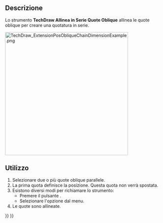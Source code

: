 <languages/>

{{Docnav/it
|[[TechDraw_ExtensionPosVertChainDimension/it|Allinea in Serie Quote Verticali]]
|[[TechDraw_ExtensionCascadeHorizDimension/it|Allinea in Parallelo Quote Orizzontali]]
|[[TechDraw_Workbench/it|TechDraw]]
|IconL=TechDraw_ExtensionPosVertChainDimension.svg
|IconR=TechDraw_ExtensionCascadeHorizDimension.svg
|IconC=Workbench_TechDraw.svg
}}

{{GuiCommand/it
|Name=TechDraw ExtensionPosObliqueChainDimension
|Name/it=TechDraw Allinea in Serie Quote Oblique
|MenuLocation=TechDraw → Estensioni: Attributi/Modifiche → Allinea in Serie Quote Oblique
|Workbenches=[[TechDraw_Workbench/it|TechDraw]]
|Shortcut=
|Version=0.20
|SeeAlso=[[TechDraw_ExtensionPosHorizChainDimension/it|TechDraw Allinea in Serie Quote Orizzontali]], [[TechDraw_ExtensionPosVertChainDimension/it|TechDraw Allinea in Serie Quote Verticali]]
}}

<span id="Description"></span>
==Descrizione==

Lo strumento '''TechDraw Allinea in Serie Quote Oblique''' allinea le quote oblique per creare una quotatura in serie.

[[Image:TechDraw_ExtensionPosObliqueChainDimensionExample.png|400px]]
{{Caption|A destra la quotatura allineata}}

<span id="Usage"></span>
==Utilizzo==

# Selezionare due o più quote oblique parallele.
# La prima quota definisce la posizione. Questa quota non verrà spostata.
# Esistono diversi modi per richiamare lo strumento:
#* Premere il pulsante {{Button|[[Image:TechDraw_ExtensionPosObliqueChainDimension.svg|16px]] [[TechDraw_ExtensionPosObliqueChainDimension/it|Allinea in Serie Quote Oblique]]}}.
#* Selezionare l'opzione {{MenuCommand|TechDraw → Estensioni: Attributi/Modifiche → [[Image:TechDraw_ExtensionPosHorizChainDimension.svg|16px]] Allinea in Serie Quote Oblique}} dal menu.
# Le quote sono allineate.


{{Docnav/it
|[[TechDraw_ExtensionPosVertChainDimension/it|Allinea in Serie Quote Verticali]]
|[[TechDraw_ExtensionCascadeHorizDimension/it|Allinea in Parallelo Quote Orizzontali]]
|[[TechDraw_Workbench/it|TechDraw]]
|IconL=TechDraw_ExtensionPosVertChainDimension.svg
|IconR=TechDraw_ExtensionCascadeHorizDimension.svg
|IconC=Workbench_TechDraw.svg
}}

{{TechDraw_Tools_navi{{#translation:}}}}
{{Userdocnavi{{#translation:}}}}